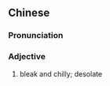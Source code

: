{{also|萧索}}
==Chinese==
{{zh-forms|s=萧索}}

===Pronunciation===
{{zh-pron
|m=xiāosuǒ
|cat=a
}}

===Adjective===
{{zh-adj}}

# bleak and chilly; desolate
